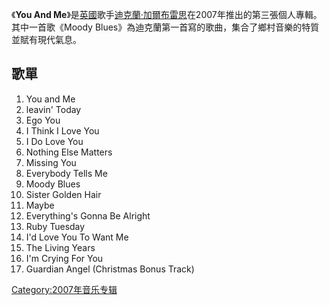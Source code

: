 《'''You And Me'''》是[[英國|英國]]歌手[[迪克蘭·加爾布雷思|迪克蘭·加爾布雷思]]在2007年推出的第三張個人專輯。其中一首歌《Moody Blues》為迪克蘭第一首寫的歌曲，集合了鄉村音樂的特質並賦有現代氣息。

== 歌單 ==
# You and Me 
# leavin' Today 
# Ego You 
# I Think I Love You 
# I Do Love You
# Nothing Else Matters 
# Missing You 
# Everybody Tells Me
# Moody Blues 
# Sister Golden Hair 
# Maybe
# Everything's Gonna Be Alright 
# Ruby Tuesday 
# I'd Love You To Want Me 
# The Living Years 
# I'm Crying For You 
# Guardian Angel (Christmas Bonus Track)
[[Category:2007年音乐专辑|Category:2007年音乐专辑]]